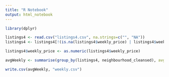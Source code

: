```yaml
---
title: "R Notebook"
output: html_notebook
---
```




```r
library(dplyr)

listings4 <- read.csv("listings4.csv", na.strings=c("", "NA"))
listings4 <- listings4[!(is.na(listings4$weekly_price) | listings4$weekly_price==""), ]

```

```r

listings4$weekly_price <- as.numeric(listings4$weekly_price)

avgWeekly <- summarise(group_by(listings4, neighbourhood_cleansed), avg_weekly = mean(weekly_price))

write.csv(avgWeekly, "weekly.csv")

```


